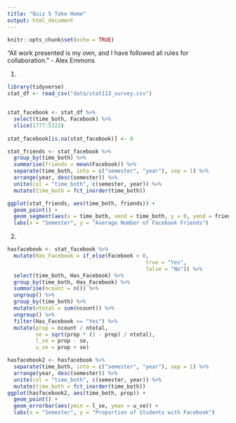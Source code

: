 ```yaml
---
title: "Quiz 5 Take Home"
output: html_document
---
```


```r
knitr::opts_chunk$set(echo = TRUE)
```

“All work presented is my own, and I have followed all rules for collaboration.” - Alex Emmons

1.
```r
library(tidyverse)
stat_df <- read_csv("data/stat113_survey.csv")


stat_facebook <- stat_df %>%
  select(time_both, Facebook) %>%
  slice(1777:5322)
  
stat_facebook[is.na(stat_facebook)] <- 0

stat_friends <- stat_facebook %>%
  group_by(time_both) %>%
  summarise(friends = mean(Facebook)) %>%
  separate(time_both, into = c("semester", "year"), sep = 1) %>%
  arrange(year, desc(semester)) %>%
  unite(col = "time_both", c(semester, year)) %>%
  mutate(time_both = fct_inorder(time_both))

ggplot(stat_friends, aes(time_both, friends)) +
  geom_point() +
  geom_segment(aes(x = time_both, xend = time_both, y = 0, yend = friends)) +
  labs(x = "Semester", y = "Average Number of Facebook Friends")
```

2.
```r
hasfacebook <- stat_facebook %>%
  mutate(Has_Facebook = if_else(Facebook > 0,
                                            true = "Yes",
                                            false = "No")) %>%
  select(time_both, Has_Facebook) %>%
  group_by(time_both, Has_Facebook) %>%
  summarise(ncount = n()) %>%
  ungroup() %>%
  group_by(time_both) %>%
  mutate(ntotal = sum(ncount)) %>%
  ungroup() %>%
  filter(Has_Facebook == "Yes") %>%
  mutate(prop = ncount / ntotal,
         se = sqrt(prop * (1 - prop) / ntotal),
         l_se = prop - se,
         u_se = prop + se)

hasfacebook2 <- hasfacebook %>% 
  separate(time_both, into = c("semester", "year"), sep = 1) %>%
  arrange(year, desc(semester)) %>%
  unite(col = "time_both", c(semester, year)) %>%
  mutate(time_both = fct_inorder(time_both))
ggplot(hasfacebook2, aes(time_both, prop)) +
  geom_point() +
  geom_errorbar(aes(ymin = l_se, ymax = u_se)) +
  labs(x = "Semester", y = "Proportion of Students with Facebook")
```
